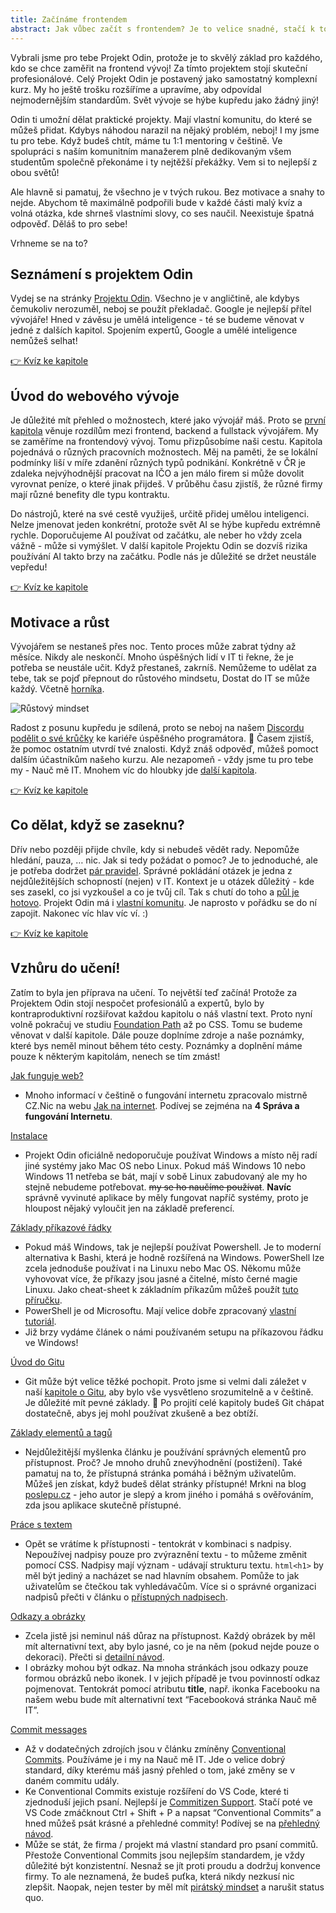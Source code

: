 ```yaml
---
title: Začínáme frontendem
abstract: Jak vůbec začít s frontendem? Je to velice snadné, stačí k tomu pouze prohlížeč a libovolný textový editor. Pojďme společně projít vše od úplných základů.
---
```


Vybrali jsme pro tebe Projekt Odin, protože je to skvělý základ pro každého, kdo se chce zaměřit na frontend vývoj! Za tímto projektem stojí skuteční profesionálové. Celý Projekt Odin je postavený jako samostatný komplexní kurz. My ho ještě trošku rozšíříme a upravíme, aby odpovídal nejmodernějším standardům. Svět vývoje se hýbe kupředu jako žádný jiný!

Odin ti umožní dělat praktické projekty. Mají vlastní komunitu, do které se můžeš přidat. Kdybys náhodou narazil na nějaký problém, neboj! I my jsme tu pro tebe. Když budeš chtít, máme tu 1:1 mentoring v češtině. Ve spolupráci s naším komunitním manažerem plně dedikovaným všem studentům společně překonáme i ty nejtěžší překážky. Vem si to nejlepší z obou světů!

Ale hlavně si pamatuj, že všechno je v tvých rukou. Bez motivace a snahy to nejde. Abychom tě maximálně podpořili bude v každé části malý kvíz a volná otázka, kde shrneš vlastními slovy, co ses naučil. Neexistuje špatná odpověď. Děláš to pro sebe!

Vrhneme se na to?

## Seznámení s projektem Odin

Vydej se na stránky [Projektu Odin](https://www.theodinproject.com/lessons/foundations-how-this-course-will-work). Všechno je v angličtině, ale kdybys čemukoliv nerozuměl, neboj se použít překladač. Google je nejlepší přítel vývojáře! Hned v závěsu je umělá inteligence - té se budeme věnovat v jedné z dalších kapitol. Spojením expertů, Google a umělé inteligence nemůžeš selhat!

[👉 Kvíz ke kapitole](https://docs.google.com/forms/d/e/1FAIpQLSf2mlxJQrURFFErePdniTWdKa1kHVvM_tAstjdg6VQSr_YotA/viewform)

## Úvod do webového vývoje

Je důležité mít přehled o možnostech, které jako vývojář máš. Proto se [první kapitola](https://www.theodinproject.com/lessons/foundations-introduction-to-web-development) věnuje rozdílům mezi frontend, backend a fullstack vývojářem. My se zaměříme na frontendový vývoj. Tomu přizpůsobíme naši cestu. Kapitola pojednává o různých pracovních možnostech. Měj na paměti, že se lokální podmínky liší v míře zdanění různých typů podnikání. Konkrétně v ČR je zdaleka nejvýhodnější pracovat na IČO a jen málo firem si může dovolit vyrovnat peníze, o které jinak přijdeš. V průběhu času zjistíš, že různé firmy mají různé benefity dle typu kontraktu.

Do nástrojů, které na své cestě využiješ, určitě přidej umělou inteligenci. Nelze jmenovat jeden konkrétní, protože svět AI se hýbe kupředu extrémně rychle. Doporučujeme AI používat od začátku, ale neber ho vždy zcela vážně - může si vymýšlet. V další kapitole Projektu Odin se dozvíš rizika používání AI takto brzy na začátku. Podle nás je důležité se držet neustále vepředu!

[👉 Kvíz ke kapitole](https://docs.google.com/forms/d/e/1FAIpQLSdsVE4DuhzQJUpGah1liLuEKzVMGQTHZNynGaKqj5ok_bx5Zg/viewform)

## Motivace a růst

Vývojářem se nestaneš přes noc. Tento proces může zabrat týdny až měsíce. Nikdy ale neskončí. Mnoho úspěšných lidí v IT ti řekne, že je potřeba se neustále učit. Když přestaneš, zakrníš. Nemůžeme to udělat za tebe, tak se pojď přepnout do růstového mindsetu, Dostat do IT se může každý. Včetně [horníka](https://www.youtube.com/watch?v=dKclZ55d_F0).

![Růstový mindset](/images/chapter/fe-1-1.png "Srovnání růstového a fixního myšlení")

Radost z posunu kupředu je sdílená, proto se neboj na našem [Discordu podělit o své krůčky](https://discord.com/channels/996169548845830394/1141683157486284930) ke kariéře úspěšného programátora. 🙂 Časem zjistíš, že pomoc ostatním utvrdí tvé znalosti. Když znáš odpověď, můžeš pomoct dalším účastníkům našeho kurzu. Ale nezapomeň - vždy jsme tu pro tebe my - Nauč mě IT. Mnohem víc do hloubky jde [další kapitola](https://www.theodinproject.com/lessons/foundations-motivation-and-mindset).

[👉 Kvíz ke kapitole](https://docs.google.com/forms/d/e/1FAIpQLSd2WfWqaEd9RAReaY8ltfqHpGU4hm3EKKVKBTE2hA5DmqdMYg/viewform)

## Co dělat, když se zaseknu?

Dřív nebo později přijde chvíle, kdy si nebudeš vědět rady. Nepomůže hledání, pauza, … nic. Jak si tedy požádat o pomoc? Je to jednoduché, ale je potřeba dodržet [pár pravidel](https://www.theodinproject.com/lessons/foundations-asking-for-help). Správné pokládání otázek je jedna z nejdůležitějších schopností (nejen) v IT. Kontext je u otázek důležitý - kde ses zasekl, co jsi vyzkoušel a co je tvůj cíl. Tak s chutí do toho a [půl je hotovo](https://www.theodinproject.com/lessons/foundations-asking-for-help#provide-code-knowledge-check). Projekt Odin má i [vlastní komunitu](https://www.theodinproject.com/lessons/foundations-join-the-odin-community). Je naprosto v pořádku se do ní zapojit. Nakonec víc hlav víc ví. :)

[👉 Kvíz ke kapitole](https://docs.google.com/forms/d/e/1FAIpQLSeYjC9JN5giX2LrCzwJksduGPVq4JaSzIaiYEW7Bt720hUgvw/viewform)

## Vzhůru do učení!

Zatím to byla jen příprava na učení. To největší teď začíná! Protože za Projektem Odin stojí nespočet profesionálů a expertů, bylo by kontraproduktivní rozšiřovat každou kapitolu o náš vlastní text. Proto nyní volně pokračuj ve studiu [Foundation Path](https://www.theodinproject.com/paths/foundations/courses/foundations) až po CSS. Tomu se budeme věnovat v další kapitole. Dále pouze doplníme zdroje a naše poznámky, které bys neměl minout během této cesty. Poznámky a doplnění máme pouze k některým kapitolám, nenech se tím zmást!

[Jak funguje web?](https://www.theodinproject.com/lessons/foundations-how-does-the-web-work)

-   Mnoho informací v češtině o fungování internetu zpracovalo mistrně CZ.Nic na webu [Jak na internet](https://www.jaknainternet.cz/). Podívej se zejména na **4 Správa a fungování Internetu**.

[Instalace](https://www.theodinproject.com/lessons/foundations-installation-overview)

-   Projekt Odin oficiálně nedoporučuje používat Windows a místo něj radí jiné systémy jako Mac OS nebo Linux. Pokud máš Windows 10 nebo Windows 11 netřeba se bát, mají v sobě Linux zabudovaný ale my ho stejně nebudeme potřebovat. ~~my se ho naučíme používat~~. **Navíc** správně vyvinuté aplikace by měly fungovat napříč systémy, proto je hloupost nějaký vyloučit jen na základě preferencí.

[Základy příkazové řádky](https://www.theodinproject.com/lessons/foundations-command-line-basics)

-   Pokud máš Windows, tak je nejlepší používat Powershell. Je to moderní alternativa k Bashi, která je hodně rozšířená na Windows. PowerShell lze zcela jednoduše používat i na Linuxu nebo Mac OS. Někomu může vyhovovat více, že příkazy jsou jasné a čitelné, místo černé magie Linuxu.
    Jako cheat-sheet k základním příkazům můžeš použít [tuto příručku](https://virtualizationreview.com/articles/2020/07/27/bash-powershell-cheat-sheet.aspx).
-   PowerShell je od Microsoftu. Mají velice dobře zpracovaný [vlastní tutoriál](https://learn.microsoft.com/en-us/training/modules/introduction-to-powershell/).
-   Již brzy vydáme článek o námi používaném setupu na příkazovou řádku ve Windows!

[Úvod do Gitu](https://www.theodinproject.com/lessons/foundations-introduction-to-git)

-   Git může být velice těžké pochopit. Proto jsme si velmi dali záležet v naší [kapitole o Gitu](https://naucme.it/chapter/qa-08), aby bylo vše vysvětleno srozumitelně a v češtině. Je důležité mít pevné základy. 🙂 Po projití celé kapitoly budeš Git chápat dostatečně, abys jej mohl používat zkušeně a bez obtíží.

[Základy elementů a tagů](https://www.theodinproject.com/lessons/foundations-elements-and-tags)

-   Nejdůležitější myšlenka článku je používání správných elementů pro přístupnost. Proč? Je mnoho druhů znevýhodnění (postižení). Také pamatuj na to, že přístupná stránka pomáhá i běžným uživatelům. Můžeš jen získat, když budeš dělat stránky přístupné! Mrkni na blog [poslepu.cz](https://poslepu.cz/) - jeho autor je slepý a krom jiného i pomáhá s ověřováním, zda jsou aplikace skutečně přístupné.

[Práce s textem](https://www.theodinproject.com/lessons/foundations-working-with-text)

-   Opět se vrátíme k přístupnosti - tentokrát v kombinaci s nadpisy. Nepoužívej nadpisy pouze pro zvýraznění textu - to můžeme změnit pomocí CSS. Nadpisy mají význam - udávají strukturu textu. `html<h1>` by měl být jediný a nacházet se nad hlavním obsahem. Pomůže to jak uživatelům se čtečkou tak vyhledávačům. Více si o správné organizaci nadpisů přečti v článku o [přístupných nadpisech](https://www.a11yproject.com/posts/how-to-accessible-heading-structure/).

[Odkazy a obrázky](https://www.theodinproject.com/lessons/foundations-links-and-images)

-   Zcela jistě jsi neminul náš důraz na přístupnost. Každý obrázek by měl mít alternativní text, aby bylo jasné, co je na něm (pokud nejde pouze o dekoraci). Přečti si [detailní návod](https://www.a11yproject.com/posts/alt-text/).
-   I obrázky mohou být odkaz. Na mnoha stránkách jsou odkazy pouze formou obrázků nebo ikonek. I v jejich případě je tvou povinností odkaz pojmenovat. Tentokrát pomocí atributu **title**, např. ikonka Facebooku na našem webu bude mít alternativní text “Facebooková stránka Nauč mě IT”.

[Commit messages](https://www.theodinproject.com/lessons/foundations-commit-messages)

-   Až v dodatečných zdrojích jsou v článku zmíněny [Conventional Commits](https://www.conventionalcommits.org/). Používáme je i my na Nauč mě IT. Jde o velice dobrý standard, díky kterému máš jasný přehled o tom, jaké změny se v daném commitu udály.
-   Ke Conventional Commits existuje rozšíření do VS Code, které ti zjednoduší jejich psaní. Nejlepší je [Commitizen Support](https://marketplace.visualstudio.com/items?itemName=KnisterPeter.vscode-commitizen). Stačí poté ve VS Code zmáčknout Ctrl + Shift + P a napsat “Conventional Commits” a hned můžeš psát krásné a přehledné commity! Podívej se na [přehledný návod](https://app.tango.us/app/workflow/How-to-write-Conventional-Commits-easily-99d7aabf1bcf4bd2a0d7aa1ff6e3d7e1).
-   Může se stát, že firma / projekt má vlastní standard pro psaní commitů. Přestože Conventional Commits jsou nejlepším standardem, je vždy důležité být konzistentní. Nesnaž se jít proti proudu a dodržuj konvence firmy. To ale neznamená, že budeš puťka, která nikdy nezkusí nic zlepšit. Naopak, nejen tester by měl mít [pirátský mindset](https://thetestingpirate.be/posts/2023/2023-04-25_testers_should_adopt_pirate_mindset/) a narušit status quo.
